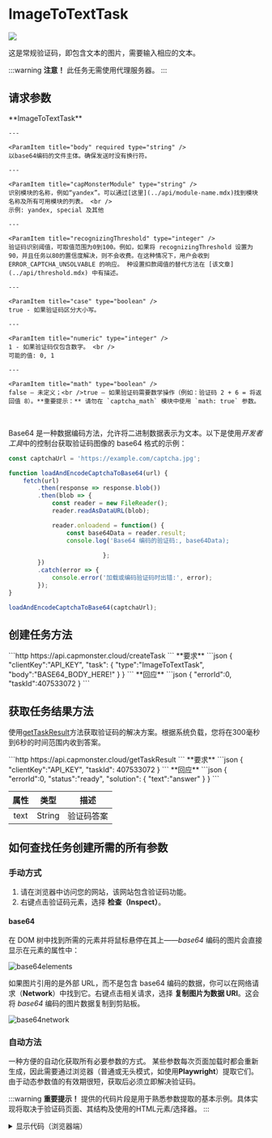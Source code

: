 ﻿---
sidebar_position: 10
sidebar_label: ImageToTextTask
---


<ArticleHead slug="captchas/image-to-text" />

# ImageToTextTask

<PriceBlockWrap>
  <PriceBlock captchaId="text"/>
</PriceBlockWrap>

![](./images/image-to-text/text-captcha-2.png)

这是常规验证码，即包含文本的图片，需要输入相应的文本。

:::warning **注意！**
此任务无需使用代理服务器。
:::


## 请求参数
<TabItem value="proxyless" label="RecaptchaV2EnterpriseTaskProxyless (without proxy)" default className="bordered-panel">
    <ParamItem title="type" required type="string" />
    **ImageToTextTask**

    ---

    <ParamItem title="body" required type="string" />
    以base64编码的文件主体。确保发送时没有换行符。

    ---

    <ParamItem title="capMonsterModule" type="string" />
    识别模块的名称，例如“yandex”。可以通过[这里](../api/module-name.mdx)找到模块名称及所有可用模块的列表。 <br />
    示例: yandex, special 及其他

    ---

    <ParamItem title="recognizingThreshold" type="integer" />
    验证码识别阈值，可取值范围为0到100。例如，如果将 recognizingThreshold 设置为90，并且任务以80的置信度解决，则不会收费。在这种情况下，用户会收到 ERROR_CAPTCHA_UNSOLVABLE 的响应。 种设置扣款阈值的替代方法在 [该文章](../api/threshold.mdx) 中有描述。

    ---

    <ParamItem title="case" type="boolean" />
    true - 如果验证码区分大小写。

    ---

    <ParamItem title="numeric" type="integer" />
    1 - 如果验证码仅包含数字。 <br />
    可能的值: 0, 1

    ---

    <ParamItem title="math" type="boolean" />
    false — 未定义；<br />true — 如果验证码需要数学操作（例如：验证码 2 + 6 = 将返回值 8）。**重要提示：** 请勿在 `captcha_math` 模块中使用 `math: true` 参数。
</TabItem>

<br />

Base64 是一种数据编码方法，允许将二进制数据表示为文本。以下是使用*开发者工具*中的控制台获取验证码图像的 base64 格式的示例：

```JavaScript
const captchaUrl = 'https://example.com/captcha.jpg';

function loadAndEncodeCaptchaToBase64(url) {
    fetch(url)
        .then(response => response.blob())
        .then(blob => {
            const reader = new FileReader();
            reader.readAsDataURL(blob);

            reader.onloadend = function() {
                const base64Data = reader.result;                
                console.log('Base64 编码的验证码:, base64Data);

                          };
        })
        .catch(error => {
            console.error('加载或编码验证码时出错:', error);
        });
}

loadAndEncodeCaptchaToBase64(captchaUrl);

```


## 创建任务方法 

<TabItem value="proxyless" label="RecaptchaV2TaskProxyless (without proxy)" default className="method-panel">
	<MethodItem>
		```http
		https://api.capmonster.cloud/createTask
		```
	</MethodItem>
	<MethodDescription>
		**要求**
		```json
		{
		  "clientKey":"API_KEY",
		  "task": {
			"type":"ImageToTextTask",
			"body":"BASE64_BODY_HERE!"
		  }
		}
		```
		**回应**
		```json
		{
		  "errorId":0,
		  "taskId":407533072
		}
		```
	</MethodDescription>
</TabItem>


## 获取任务结果方法
使用[getTaskResult](../api/methods/get-task-result.mdx)方法获取验证码的解决方案。根据系统负载，您将在300毫秒到6秒的时间范围内收到答案。

<TabItem value="proxyless" label="GeeTestTaskProxyless (without proxy)" default className="method-panel-full">
	<MethodItem>
		```http
		https://api.capmonster.cloud/getTaskResult
		```
	</MethodItem>
	<MethodDescription>
		**要求**
		```json
		{
		  "clientKey":"API_KEY",
		  "taskId": 407533072
		}
		```
		**回应**
		```json
		{
		  "errorId":0,
		  "status":"ready",
		  "solution": {
			"text":"answer"
		  }
		}
		```
	</MethodDescription>
</TabItem>

<br />

|**属性**|**类型**|**描述**|
| :-: | :-: | :-: |
|text|String|验证码答案|

## 如何查找任务创建所需的所有参数

### 手动方式

1. 请在浏览器中访问您的网站，该网站包含验证码功能。
2. 右键点击验证码元素，选择 **检查（Inspect）**。

#### base64

在 DOM 树中找到所需的元素并将鼠标悬停在其上——*base64* 编码的图片会直接显示在元素的属性中：

![base64elements](images\image-to-text\base64-elements.png)

如果图片引用的是外部 URL，而不是包含 base64 编码的数据，你可以在网络请求（**Network**）中找到它。右键点击相关请求，选择 **复制图片为数据 URI**。这会将 *base64* 编码的图片数据复制到剪贴板。

![base64network](images\image-to-text\base64-network.png)

### 自动方法

一种方便的自动化获取所有必要参数的方式。
某些参数每次页面加载时都会重新生成，因此需要通过浏览器（普通或无头模式，如使用**Playwright**）提取它们。
由于动态参数值的有效期很短，获取后必须立即解决验证码。

:::warning **重要提示！**
提供的代码片段是用于熟悉参数提取的基本示例。具体实现将取决于验证码页面、其结构及使用的HTML元素/选择器。
:::

<Tabs className="full-width-tabs filled-tabs request-tabs">
  <TabItem value="js" label="JavaScript" default className="method-panel">
    <details>
      <summary>显示代码（浏览器端）</summary>
      ```js
      (async () => {
        const img = document.querySelector('img'); // 示例选择器

        const imageUrl = img.src;

        const response = await fetch(imageUrl);

        if (!response.ok) {
          throw new Error("加载图片失败");
        }

        const buffer = await response.arrayBuffer();

        // 将二进制数据转换为 base64
        const base64Image = btoa(String.fromCharCode(...new Uint8Array(buffer)));

        console.log(base64Image); 
      })();
      ```
    </details>

    <details>
      <summary>显示代码（Node.js）</summary>
      ```js
      (async () => {
        const imageUrl = "https://example/img/.jpg"; // 图片 URL

        const response = await fetch(imageUrl);

        if (!response.ok) {
          throw new Error("加载图片失败");
        }

        const buffer = await response.arrayBuffer();

        // 转换数据为 base64
        const base64Image = Buffer.from(buffer).toString("base64");

        console.log(base64Image);
      })();
      ```
    </details>
  </TabItem>

  <TabItem value="python" label="Python" className="method-panel">
    <details>
      <summary>显示代码</summary>
      ```python
      import requests
      import base64

      # 图片 URL
      image_url = "https://example/img.jpg"

      response = requests.get(image_url)

      if response.status_code == 200:
          # 将图片二进制数据转换为 base64
          base64_image = base64.b64encode(response.content).decode('utf-8')

          print(base64_image)
      else:
          print("加载图片失败")
      ```
    </details>
  </TabItem>

  <TabItem value="csharp" label="C#" className="method-panel">
    <details>
      <summary>显示代码</summary>
      ```csharp
      using System;
      using System.Net.Http;
      using System.Threading.Tasks;

      class Program
      {
          static async Task Main(string[] args)
          {
              // 图片 URL
              string imageUrl = "https://example/img.jpg";

              using (HttpClient client = new HttpClient())
              {
                  try
                  {
                      byte[] imageBytes = await client.GetByteArrayAsync(imageUrl);

                      // 将图片二进制数据转换为 base64
                      string base64Image = Convert.ToBase64String(imageBytes);

                      Console.WriteLine(base64Image);
                  }
                  catch (Exception ex)
                  {
                      Console.WriteLine("加载图片失败: " + ex.Message);
                  }
              }
          }
      }
      ```
    </details>
  </TabItem>
</Tabs>

## 使用 SDK 库

<Tabs className="full-width-tabs filled-tabs request-tabs" groupId="captcha-type">
  <TabItem value="js" label="JavaScript" default className="method-panel">
    ```js
    // https://github.com/ZennoLab/capmonstercloud-client-js

    import { CapMonsterCloudClientFactory, ClientOptions, ImageToTextRequest } from '@zennolab_com/capmonstercloud-client';

    document.addEventListener('DOMContentLoaded', async () => {
      const cmcClient = CapMonsterCloudClientFactory.Create(new ClientOptions({ clientKey: '<你的 capmonster.cloud API key>' }));
      console.log(await cmcClient.getBalance());

      const imageToTextRequest = new ImageToTextRequest({
        body: 'some base64 body', // 替换为正确的值
        CapMonsterModule: CapMonsterModules.YandexWave,
        Case: true,
        numeric: 1,
        recognizingThreshold: 65,
        math: false,
      });

      console.log(await cmcClient.Solve(imageToTextRequest));
    });
    ```
  </TabItem>

  <TabItem value="python" label="Python" className="method-panel">
    ```python
    # https://github.com/ZennoLab/capmonstercloud-client-python

    import asyncio
    import base64
    from capmonstercloudclient import CapMonsterClient, ClientOptions
    from capmonstercloudclient.requests import ImageToTextRequest

    client_options = ClientOptions(api_key="your_api_key")  # 你的 CapMonster Cloud API key
    cap_monster_client = CapMonsterClient(options=client_options)

    image_base64 = "/9j/4AAQSkZJRgABAQAAAQABAAD/2wBDAAgGBgc…wwzqR4U/yZ//Z" # 替换为正确的值

    image_bytes = base64.b64decode(image_base64)

    image_to_text_request = ImageToTextRequest(
        image_bytes=image_bytes,
        module_name=None,
        threshold=50,      
        case=True,         
        numeric=0,         
        math=False         
    )

    async def solve_captcha():
        return await cap_monster_client.solve_captcha(image_to_text_request)

    responses = asyncio.run(solve_captcha())
    print(responses)
    ```
  </TabItem>

  <TabItem value="csharp" label="C#" className="method-panel">
    ```csharp
    // https://github.com/ZennoLab/capmonstercloud-client-dotnet

    using Zennolab.CapMonsterCloud.Requests;
    using Zennolab.CapMonsterCloud;

    class Program
    {
        static async Task Main(string[] args)
        {
            var clientOptions = new ClientOptions
            {
                ClientKey = "your_api_key" // 你的 CapMonster Cloud API key
            };

            var cmCloudClient = CapMonsterCloudClientFactory.Create(clientOptions);

            var imageToTextRequest = new ImageToTextRequest
            {
                Body = "/9j/4AAQSkZJRgABAQAAAQABA...hMjIyMjIyMjIyMjIyMj", // 替换为正确的值
                CapMonsterModule = "None",  
                RecognizingThreshold = 70, 
                CaseSensitive = true,
                Numeric = false, 
                Math = false
            };

            var imageToTextResult = await cmCloudClient.SolveAsync(imageToTextRequest);

            Console.WriteLine("验证码结果: " + imageToTextResult.Solution.Value);
        }
    }
    ```
  </TabItem>
</Tabs>
